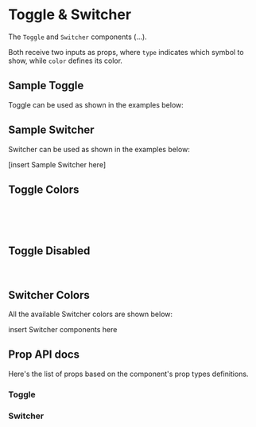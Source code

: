 

<Meta title="Components | Toggle & Switcher" component={Toggle} />

# Toggle & Switcher

The `Toggle` and `Switcher` components (...).

Both receive two inputs as props, where `type` indicates which symbol to show, while `color` defines its color.

## Sample Toggle
Toggle can be used as shown in the examples below:


<Preview>
  <Story name="Sample Toggle">
    <Toggle name="sample-toggle-1" color="teal" />
  </Story>
</Preview>

## Sample Switcher
Switcher can be used as shown in the examples below:


[insert Sample Switcher here]


## Toggle Colors

<Preview>
  <Story name="Sample Toggle Colors">
    <Fragment>
      <Toggle name="sample-toggle-teal" color="teal"/><br />
      <Toggle name="sample-toggle-purple" color="purple" defaultValue="checked" /><br />
      <Toggle name="sample-toggle-coral" color="coral"/><br />
    </Fragment>
  </Story>
</Preview>

## Toggle Disabled

<Preview>
  <Story name="Sample Toggle Disabled">
    <Fragment>
      <Toggle name="sample-toggle-disabled" disabled /><br />
      <Toggle name="sample-toggle-disabled" disabled value="checked"/>
    </Fragment>
  </Story>
</Preview>

## Switcher Colors
All the available Switcher colors are shown below:

<Preview>
  <Story name="Switcher Colors">
    <Fragment>
      <span>insert Switcher components here</span>
    </Fragment>
  </Story>
</Preview>


## Prop API docs

Here's the list of props based on the component's prop types definitions.
### Toggle
<Props of={Toggle} />

### Switcher

